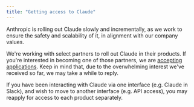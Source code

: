 ```yaml
---
title: "Getting access to Claude"
---
```


Anthropic is rolling out Claude slowly and incrementally, as we work to ensure the safety and scalability of it, in alignment with our company values.

We're working with select partners to roll out Claude in their products. If you're interested in becoming one of those partners, we are [accepting applications](https://earlyaccess.anthropic.com/). Keep in mind that, due to the overwhelming interest we've received so far, we may take a while to reply.

If you have been interacting with Claude via one interface (e.g. Claude in Slack), and wish to move to another interface (e.g. API access), you may reapply for access to each product separately.